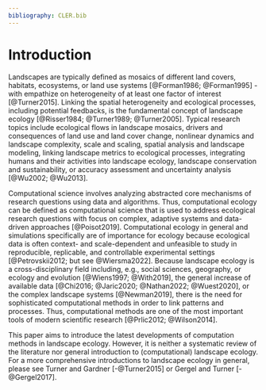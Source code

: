 ```yaml
---
bibliography: CLER.bib
---
```


<!-- Person responsible: Hesselbarth -->

# Introduction

Landscapes are typically defined as mosaics of different land covers, habitats, ecosystems, or land use systems [@Forman1986; @Forman1995] - with empathize on heterogeneity of at least one factor of interest [@Turner2015].
Linking the spatial heterogeneity and ecological processes, including potential feedbacks, is the fundamental concept of landscape ecology [@Risser1984; @Turner1989; @Turner2005].
Typical research topics include ecological flows in landscape mosaics, drivers and consequences of land use and land cover change, nonlinear dynamics and landscape complexity, scale and scaling, spatial analysis and landscape modeling, linking landscape metrics to ecological processes, integrating humans and their activities into landscape ecology, landscape conservation and sustainability, or accuracy assessment and uncertainty analysis [@Wu2002; @Wu2013].

<!-- MH: Currently using "computational science", "computational ecology", and "computational methods". Streamline terms?--> 
Computational science involves analyzing abstracted core mechanisms of research questions using data and algorithms.
Thus, computational ecology can be defined as computational science that is used to address ecological research questions with focus on complex, adaptive systems and data-driven approaches [@Poisot2019].
Computational ecology in general and simulations specifically are of importance for ecology because ecological data is often context- and scale-dependent and unfeasible to study in reproducible, replicable, and controllable experimental settings [@Petrovskii2012; but see @Wiersma2022]. Because landscape ecology is a cross-disciplinary field including, e.g., social sciences, geography, or ecology and evolution [@Wiens1997; @With2019], the general increase of available data [@Chi2016; @Jaric2020; @Nathan2022; @Wuest2020], or the complex landscape systems [@Newman2019], there is the need for sophisticated computational methods in order to link patterns and processes. Thus, computational methods are one of the most important tools of modern scientific research [@Prlic2012; @Wilson2014].

This paper aims to introduce the latest developments of computation methods in landscape ecology.
However, it is neither a systematic review of the literature nor general introduction to (computational) landscape ecology.
For a more comprehensive introductions to landscape ecology in general, please see Turner and Gardner [-@Turner2015] or Gergel and Turner [-@Gergel2017].
